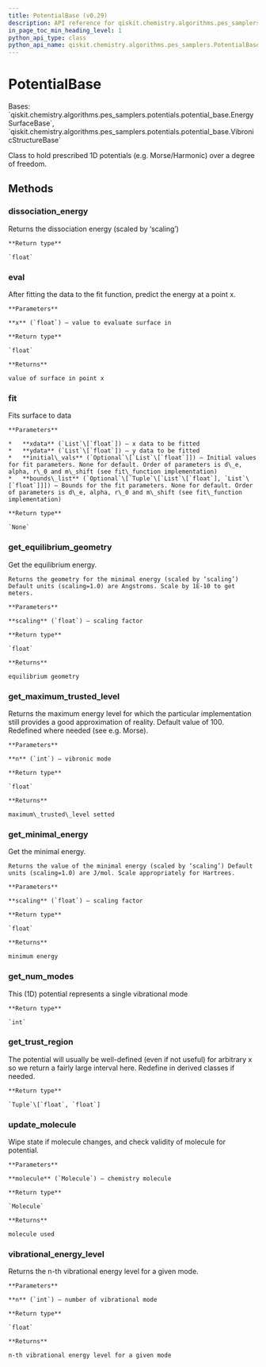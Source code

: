 ```yaml
---
title: PotentialBase (v0.29)
description: API reference for qiskit.chemistry.algorithms.pes_samplers.PotentialBase in qiskit v0.29
in_page_toc_min_heading_level: 1
python_api_type: class
python_api_name: qiskit.chemistry.algorithms.pes_samplers.PotentialBase
---
```


# PotentialBase

<Class id="qiskit.chemistry.algorithms.pes_samplers.PotentialBase" isDedicatedPage={true} github="https://github.com/qiskit-community/qiskit-aqua/tree/stable/0.9/qiskit/chemistry/algorithms/pes_samplers/potentials/potential_base.py" signature="PotentialBase(molecule)" modifiers="class">
  Bases: `qiskit.chemistry.algorithms.pes_samplers.potentials.potential_base.EnergySurfaceBase`, `qiskit.chemistry.algorithms.pes_samplers.potentials.potential_base.VibronicStructureBase`

  Class to hold prescribed 1D potentials (e.g. Morse/Harmonic) over a degree of freedom.

  ## Methods

  <span id="qiskit-chemistry-algorithms-pes-samplers-potentialbase-dissociation-energy" />

  ### dissociation\_energy

  <Function id="qiskit.chemistry.algorithms.pes_samplers.PotentialBase.dissociation_energy" signature="PotentialBase.dissociation_energy(scaling=1.0)" modifiers="abstract">
    Returns the dissociation energy (scaled by ‘scaling’)

    **Return type**

    `float`
  </Function>

  <span id="qiskit-chemistry-algorithms-pes-samplers-potentialbase-eval" />

  ### eval

  <Function id="qiskit.chemistry.algorithms.pes_samplers.PotentialBase.eval" signature="PotentialBase.eval(x)" modifiers="abstract">
    After fitting the data to the fit function, predict the energy at a point x.

    **Parameters**

    **x** (`float`) – value to evaluate surface in

    **Return type**

    `float`

    **Returns**

    value of surface in point x
  </Function>

  <span id="qiskit-chemistry-algorithms-pes-samplers-potentialbase-fit" />

  ### fit

  <Function id="qiskit.chemistry.algorithms.pes_samplers.PotentialBase.fit" signature="PotentialBase.fit(xdata, ydata, initial_vals=None, bounds_list=None)" modifiers="abstract">
    Fits surface to data

    **Parameters**

    *   **xdata** (`List`\[`float`]) – x data to be fitted
    *   **ydata** (`List`\[`float`]) – y data to be fitted
    *   **initial\_vals** (`Optional`\[`List`\[`float`]]) – Initial values for fit parameters. None for default. Order of parameters is d\_e, alpha, r\_0 and m\_shift (see fit\_function implementation)
    *   **bounds\_list** (`Optional`\[`Tuple`\[`List`\[`float`], `List`\[`float`]]]) – Bounds for the fit parameters. None for default. Order of parameters is d\_e, alpha, r\_0 and m\_shift (see fit\_function implementation)

    **Return type**

    `None`
  </Function>

  <span id="qiskit-chemistry-algorithms-pes-samplers-potentialbase-get-equilibrium-geometry" />

  ### get\_equilibrium\_geometry

  <Function id="qiskit.chemistry.algorithms.pes_samplers.PotentialBase.get_equilibrium_geometry" signature="PotentialBase.get_equilibrium_geometry(scaling=1.0)" modifiers="abstract">
    Get the equilibrium energy.

    Returns the geometry for the minimal energy (scaled by ‘scaling’) Default units (scaling=1.0) are Angstroms. Scale by 1E-10 to get meters.

    **Parameters**

    **scaling** (`float`) – scaling factor

    **Return type**

    `float`

    **Returns**

    equilibrium geometry
  </Function>

  <span id="qiskit-chemistry-algorithms-pes-samplers-potentialbase-get-maximum-trusted-level" />

  ### get\_maximum\_trusted\_level

  <Function id="qiskit.chemistry.algorithms.pes_samplers.PotentialBase.get_maximum_trusted_level" signature="PotentialBase.get_maximum_trusted_level(n=0)">
    Returns the maximum energy level for which the particular implementation still provides a good approximation of reality. Default value of 100. Redefined where needed (see e.g. Morse).

    **Parameters**

    **n** (`int`) – vibronic mode

    **Return type**

    `float`

    **Returns**

    maximum\_trusted\_level setted
  </Function>

  <span id="qiskit-chemistry-algorithms-pes-samplers-potentialbase-get-minimal-energy" />

  ### get\_minimal\_energy

  <Function id="qiskit.chemistry.algorithms.pes_samplers.PotentialBase.get_minimal_energy" signature="PotentialBase.get_minimal_energy(scaling=1.0)" modifiers="abstract">
    Get the minimal energy.

    Returns the value of the minimal energy (scaled by ‘scaling’) Default units (scaling=1.0) are J/mol. Scale appropriately for Hartrees.

    **Parameters**

    **scaling** (`float`) – scaling factor

    **Return type**

    `float`

    **Returns**

    minimum energy
  </Function>

  <span id="qiskit-chemistry-algorithms-pes-samplers-potentialbase-get-num-modes" />

  ### get\_num\_modes

  <Function id="qiskit.chemistry.algorithms.pes_samplers.PotentialBase.get_num_modes" signature="PotentialBase.get_num_modes()">
    This (1D) potential represents a single vibrational mode

    **Return type**

    `int`
  </Function>

  <span id="qiskit-chemistry-algorithms-pes-samplers-potentialbase-get-trust-region" />

  ### get\_trust\_region

  <Function id="qiskit.chemistry.algorithms.pes_samplers.PotentialBase.get_trust_region" signature="PotentialBase.get_trust_region()">
    The potential will usually be well-defined (even if not useful) for arbitrary x so we return a fairly large interval here. Redefine in derived classes if needed.

    **Return type**

    `Tuple`\[`float`, `float`]
  </Function>

  <span id="qiskit-chemistry-algorithms-pes-samplers-potentialbase-update-molecule" />

  ### update\_molecule

  <Function id="qiskit.chemistry.algorithms.pes_samplers.PotentialBase.update_molecule" signature="PotentialBase.update_molecule(molecule)">
    Wipe state if molecule changes, and check validity of molecule for potential.

    **Parameters**

    **molecule** (`Molecule`) – chemistry molecule

    **Return type**

    `Molecule`

    **Returns**

    molecule used
  </Function>

  <span id="qiskit-chemistry-algorithms-pes-samplers-potentialbase-vibrational-energy-level" />

  ### vibrational\_energy\_level

  <Function id="qiskit.chemistry.algorithms.pes_samplers.PotentialBase.vibrational_energy_level" signature="PotentialBase.vibrational_energy_level(n)" modifiers="abstract">
    Returns the n-th vibrational energy level for a given mode.

    **Parameters**

    **n** (`int`) – number of vibrational mode

    **Return type**

    `float`

    **Returns**

    n-th vibrational energy level for a given mode
  </Function>
</Class>


